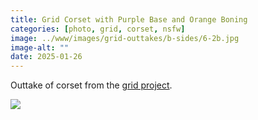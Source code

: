 ```yaml
---
title: Grid Corset with Purple Base and Orange Boning
categories: [photo, grid, corset, nsfw]
image: ../www/images/grid-outtakes/b-sides/6-2b.jpg
image-alt: ""
date: 2025-01-26
---
```


Outtake of corset from the [grid project](/posts/2025-01-27_grid-project.html).

![](../www/images/grid-outtakes/b-sides/6-2b.jpg)

